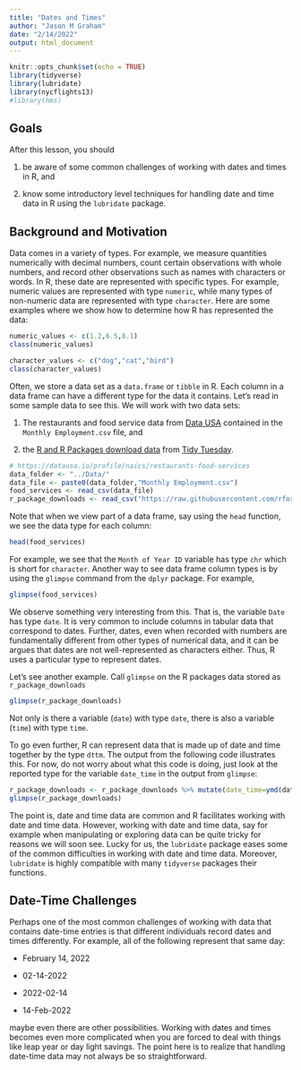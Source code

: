 ```yaml
---
title: "Dates and Times"
author: "Jason M Graham"
date: "2/14/2022"
output: html_document
---
```


```r
knitr::opts_chunk$set(echo = TRUE)
library(tidyverse)
library(lubridate)
library(nycflights13)
#library(hms)
```


## Goals

After this lesson, you should

1) be aware of some common challenges of working with dates and times in R, and

2) know some introductory level techniques for handling date and time data in R using the `lubridate` package. 

## Background and Motivation 

Data comes in a variety of types. For example, we measure quantities numerically with decimal numbers, count certain observations with whole numbers, and record other observations such as names with characters or words. In R, these date are represented with specific types. For example, numeric values are represented with type `numeric`, while many types of non-numeric data are represented with type `character`. Here are some examples where we show how to determine how R has represented the data:

```r
numeric_values <- c(1.2,6.5,8.1)
class(numeric_values)
```

```r
character_values <- c("dog","cat","bird")
class(character_values)
```

Often, we store a data set as a `data.frame` or `tibble` in R. Each column in a data frame can have a different type for the data it contains. Let's read in some sample data to see this. We will work with two data sets:

1) The restaurants and food service data from [Data USA](https://datausa.io/) contained in the `Monthly Employment.csv` file, and

2) the [R and R Packages download data](https://github.com/rfordatascience/tidytuesday/tree/master/data/2018/2018-10-30) from [Tidy Tuesday](https://github.com/rfordatascience/tidytuesday). 

```r
# https://datausa.io/profile/naics/restaurants-food-services
data_folder <- "../Data/"
data_file <- paste0(data_folder,"Monthly Employment.csv")
food_services <- read_csv(data_file)
r_package_downloads <- read_csv("https://raw.githubusercontent.com/rfordatascience/tidytuesday/master/data/2018/2018-10-30/r-downloads.csv")
```


Note that when we view part of a data frame, say using the `head` function, we see the data type for each column: 

```r
head(food_services)
```

For example, we see that the `Month of Year ID` variable has type `chr` which is short for `character`. Another way to see data frame column types is by using the  `glimpse` command from the `dplyr` package. For example, 

```r
glimpse(food_services)
```

We observe something very interesting from this. That is, the variable `Date` has type  `date`. It is very common to include columns in tabular data that correspond to dates. Further, dates, even when recorded with numbers are fundamentally different from other types of numerical data, and it can be argues that dates are not well-represented as characters either. Thus, R uses a particular type to represent dates. 

Let's see another example. Call `glimpse` on the R packages data stored as `r_package_downloads`

```r
glimpse(r_package_downloads)
```

Not only is there a variable (`date`) with type `date`, there is also a variable (`time`) with type `time`. 

To go even further, R can represent data that is made up of date and time together by the type `dttm`. The output from the following code illustrates this. For now, do not worry about what this code is doing, just look at the reported type for the variable `date_time` in the output from `glimpse`: 

```r
r_package_downloads <- r_package_downloads %>% mutate(date_time=ymd(date) + hms(time))
glimpse(r_package_downloads)
```


The point is, date and time data are common and R facilitates working with date and time data. However, working with date and time data, say for example when manipulating or exploring data can be quite tricky for reasons we will soon see. Lucky for us, the `lubridate` package eases some of the common difficulties in working with date and time data. Moreover, `lubridate` is highly compatible with many `tidyverse` packages their functions. 

## Date-Time Challenges

Perhaps one of the most common challenges of working with data that contains date-time entries is that different individuals record dates and times differently. For example, all of the following represent that same day:

* February 14, 2022

* 02-14-2022

* 2022-02-14

* 14-Feb-2022

maybe even there are other possibilities. Working with dates and times becomes even more complicated when you are forced to deal with things like leap year or day light savings. The point here is to realize that handling date-time data may not always be so straightforward. 


